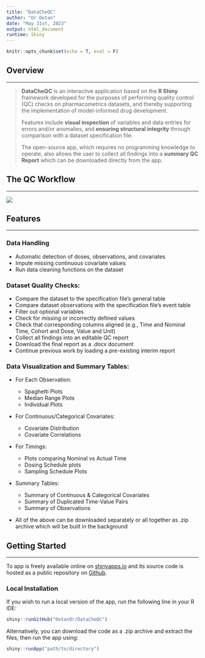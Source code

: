 ```yaml
---
title: "DataCheQC"
author: "Or Dotan"
date: "May 31st, 2023"
output: html_document
runtime: Shiny
---
```


```r
knitr::opts_chunk$set(echo = T, eval = F)
```

## Overview

------------------------------------------------------------------------

> **DataCheQC** is an interactive application based on the **R Shiny** framework developed for the purposes of performing quality control (QC) checks on pharmacometrics datasets, and thereby supporting the implementation of model-informed drug development.
>
> Features include **visual inspection** of variables and data entries for errors and/or anomalies, and **ensuring structural integrity** through comparison with a dataset specification file.
>
> The open-source app, which requires no programming knowledge to operate, also allows the user to collect all findings into a **summary QC Report** which can be downloaded directly from the app.

## The QC Workflow

------------------------------------------------------------------------

![](https://user-images.githubusercontent.com/111221177/227787492-d4a40cfe-94fd-4aa3-99eb-7e64d49cac84.png)

## Features

------------------------------------------------------------------------

### Data Handling

-   Automatic detection of doses, observations, and covariates  
-   Impute missing continuous covariate values
-   Run data cleaning functions on the dataset

### Dataset Quality Checks:

-   Compare the dataset to the specification file's general table
-   Compare dataset observations with the specification file's event table
-   Filter out optional variables
-   Check for missing or incorrectly defined values
-   Check that corresponding columns aligned (e.g., Time and Nominal Time, Cohort and Dose, Value and Unit)
-   Collect all findings into an editable QC report
-   Download the final report as a *.docx* document
-   Continue previous work by loading a pre-existing interim report

### Data Visualization and Summary Tables:

-   For Each Observation:

    -   Spaghetti Plots
    -   Median Range Plots
    -   Individual Plots

-   For Continuous/Categorical Covariates:

    -   Covariate Distribution
    -   Covariate Correlations

-   For Timings:

    -   Plots comparing Nominal vs Actual Time
    -   Dosing Schedule plots
    -   Sampling Schedule Plots

-   Summary Tables:

    -   Summary of Continuous & Categorical Covariates
    -   Summary of Duplicated Time-Value Pairs
    -   Summary of Observations

-   All of the above can be downloaded separately or all together as .zip archive which will be built in the background

## Getting Started

------------------------------------------------------------------------

To app is freely available online on [shinyapps.io](https://dotanor.shinyapps.io/DataCheQC/) and its source code is hosted as a public repository on [Github](https://github.com/DotanOr/DataCheQC).

### Local Installation

If you wish to run a local version of the app, run the following line in your R IDE:

```r
shiny::runGitHub("DotanOr/DataCheQC")
```

Alternatively, you can download the code as a .zip archive and extract the files, then run the app using:

```r
shiny::runApp("path/to/directory")
```

\ 

\ 

